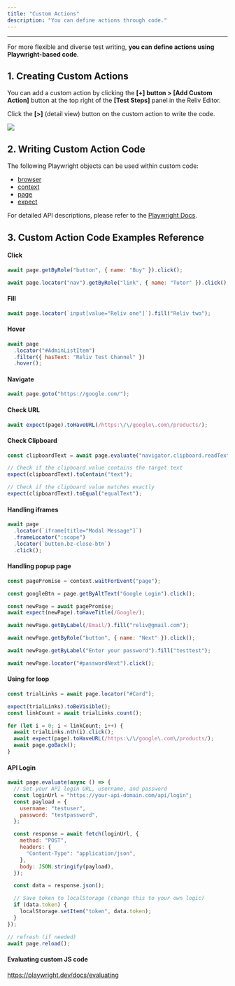 ```yaml
---
title: "Custom Actions"
description: "You can define actions through code."
---
```


---

For more flexible and diverse test writing, **you can define actions using Playwright-based code**.

## 1. Creating Custom Actions

You can add a custom action by clicking the **\[+\] button > \[Add Custom Action\]** button at the top right of the **\[Test Steps\]** panel in the Reliv Editor.

Click the **\[>\]** (detail view) button on the custom action to write the code.

<img src="/assets/advanced/custom-action/custom-action.png" />

## 2. Writing Custom Action Code

The following Playwright objects can be used within custom code:

- [browser](https://playwright.dev/docs/api/class-browser)
- [context](https://playwright.dev/docs/api/class-browsercontext)
- [page](https://playwright.dev/docs/api/class-page)
- [expect](https://playwright.dev/docs/test-assertions)

For detailed API descriptions, please refer to the [Playwright Docs](https://playwright.dev/docs/locators).

## 3. Custom Action Code Examples Reference

#### Click

```jsx
await page.getByRole("button", { name: "Buy" }).click();

await page.locator("nav").getByRole("link", { name: "Tutor" }).click();
```

#### Fill

```jsx
await page.locator(`input[value="Reliv one"]`).fill("Reliv two");
```

#### Hover

```jsx
await page
  .locator("#AdminListItem")
  .filter({ hasText: "Reliv Test Channel" })
  .hover();
```

#### Navigate

```jsx
await page.goto("https://google.com/");
```

#### Check URL

```jsx
await expect(page).toHaveURL(/https:\/\/google\.com\/products/);
```

#### Check Clipboard

```jsx
const clipboardText = await page.evaluate("navigator.clipboard.readText()");

// Check if the clipboard value contains the target text
expect(clipboardText).toContain("text");

// Check if the clipboard value matches exactly
expect(clipboardText).toEqual("equalText");
```

#### Handling iframes

```jsx
await page
  .locator(`iframe[title="Modal Message"]`)
  .frameLocator(":scope")
  .locator(`button.bz-close-btn`)
  .click();
```

#### Handling popup page

```jsx
const pagePromise = context.waitForEvent("page");

const googleBtn = page.getByAltText("Google Login").click();

const newPage = await pagePromise;
await expect(newPage).toHaveTitle(/Google/);

await newPage.getByLabel(/Email/).fill("reliv@gmail.com");

await newPage.getByRole("button", { name: "Next" }).click();

await newPage.getByLabel("Enter your password").fill("testtest");

await newPage.locator("#passwordNext").click();
```

#### Using for loop

```jsx
const trialLinks = await page.locator("#Card");

expect(trialLinks).toBeVisible();
const linkCount = await trialLinks.count();

for (let i = 0; i < linkCount; i++) {
  await trialLinks.nth(i).click();
  await expect(page).toHaveURL(/https:\/\/google\.com\/products/);
  await page.goBack();
}
```

#### API Login

```jsx
await page.evaluate(async () => {
  // Set your API login URL, username, and password
  const loginUrl = "https://your-api-domain.com/api/login";
  const payload = {
    username: "testuser",
    password: "testpassword",
  };

  const response = await fetch(loginUrl, {
    method: "POST",
    headers: {
      "Content-Type": "application/json",
    },
    body: JSON.stringify(payload),
  });

  const data = response.json();

  // Save token to localStorage (change this to your own logic)
  if (data.token) {
    localStorage.setItem("token", data.token);
  }
});

// refresh (if needed)
await page.reload();
```

#### Evaluating custom JS code

https://playwright.dev/docs/evaluating
